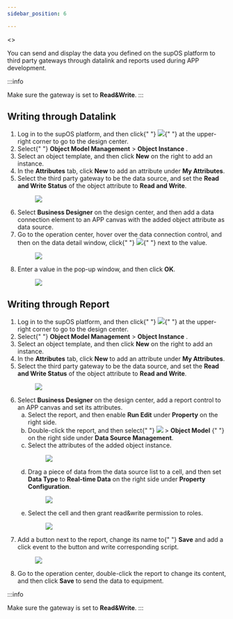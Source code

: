 ```yaml
---
sidebar_position: 6

---
```


<>
  <p>
    You can send and display the data you defined on the supOS platform to
    third party gateways through datalink and reports used during APP development.
  </p>

:::info

Make sure the gateway is set to <strong>Read&amp;Write</strong>.
:::

  <article
    className="nested4"
    aria-labelledby="ariaid-title10"
    id="writing_through_datalink"
  >

## Writing through Datalink


<div>
      <section>
        <ol>
          <li className="stepexpand">
            <span>
              Log in to the supOS platform, and then click{" "}
              <img
                id="writing_through_datalink__image_stf_xfd_ytb"
                src="https://wordpressfreezonex.oss-cn-hangzhou.aliyuncs.com/platform/7.png"
              />{" "}
              at the upper-right corner to go to the design center.
            </span>
          </li>
          <li className="stepexpand">
            <span>
              Select{" "}
              <span className="menucascade">
                <strong>Object Model Management</strong> > <strong>Object Instance</strong>
              </span>
              .
            </span>
          </li>
          <li className="stepexpand">
            <span>
              Select an object template, and then click <strong>New</strong> on the right to add an
              instance.
            </span>
          </li>
          <li className="stepexpand">
            <span>
              In the <strong>Attributes</strong> tab, click <strong>New</strong> to add an attribute under <strong>My Attributes</strong>.
            </span>
          </li>
          <li className="stepexpand">
            <span>
              Select the third party gateway to be the data source, and set the <strong>Read and Write Status</strong> of the
              object attribute to <strong>Read and Write</strong>.
            </span>
            <div>
              <figure
                className="fignone"
                id="writing_through_datalink__fig_ink_qgd_ytb"
              >
                <img
                  id="writing_through_datalink__image_qdt_tgd_ytb"
                  src="https://wordpressfreezonex.oss-cn-hangzhou.aliyuncs.com/platform/67.png"
                />
              </figure>
            </div>
          </li>
          <li className="stepexpand">
            <span>
              Select <strong>Business Designer</strong> on the
              design center, and then add a data connection element to an APP
              canvas with the added object attribute as data source.
            </span>
          </li>
          <li className="stepexpand">
            <span>
              Go to the operation center, hover over the data connection
              control, and then on the data detail window, click{" "}
              <img
                id="writing_through_datalink__image_arg_nzw_ztb"
                src="https://wordpressfreezonex.oss-cn-hangzhou.aliyuncs.com/platform/68.png"
              />{" "}
              next to the value.
            </span>
            <div>
              <figure
                className="fignone"
                id="writing_through_datalink__fig_jbn_mzw_ztb"
              >
                <img
                  id="writing_through_datalink__image_kbn_mzw_ztb"
                  src="https://wordpressfreezonex.oss-cn-hangzhou.aliyuncs.com/platform/69.png"
                />
              </figure>
            </div>
          </li>
          <li className="stepexpand">
            <span>
              Enter a value in the pop-up window, and then click <strong>OK</strong>.
            </span>
            <div>
              <figure
                className="fignone"
                id="writing_through_datalink__fig_aq1_rzw_ztb"
              >
                <img
                  id="writing_through_datalink__image_bq1_rzw_ztb"
                  src="https://wordpressfreezonex.oss-cn-hangzhou.aliyuncs.com/platform/70.png"
                />
              </figure>
            </div>
          </li>
        </ol>
      </section>
    </div>
  </article>
  <article
    className="nested4"
    aria-labelledby="ariaid-title11"
    id="writing_through_report"
  >

## Writing through Report

<div>
      <section id="writing_through_report__steps_vbs_tzw_ztb">
        <ol id="writing_through_report__steps_vbs_tzw_ztb">
          <li className="stepexpand">
            <span>
              Log in to the supOS platform, and then click{" "}
              <img
                id="writing_through_report__image_stf_xfd_ytb"
                src="https://wordpressfreezonex.oss-cn-hangzhou.aliyuncs.com/platform/7.png"
              />{" "}
              at the upper-right corner to go to the design center.
            </span>
          </li>
          <li className="stepexpand">
            <span>
              Select{" "}
              <span className="menucascade">
                <strong>Object Model Management</strong> > <strong>Object Instance</strong>
              </span>
              .
            </span>
          </li>
          <li className="stepexpand">
            <span>
              Select an object template, and then click <strong>New</strong> on the right to add an
              instance.
            </span>
          </li>
          <li className="stepexpand">
            <span>
              In the <strong>Attributes</strong> tab, click <strong>New</strong>
              to add an attribute under <strong>My Attributes</strong>.
            </span>
          </li>
          <li className="stepexpand">
            <span>
              Select the third party gateway to be the data source, and set the <strong>Read and Write Status</strong> of the
              object attribute to <strong>Read and Write</strong>.
            </span>
            <div>
              <figure
                className="fignone"
                id="writing_through_report__fig_ink_qgd_ytb"
              >
                <img
                  id="writing_through_report__image_qdt_tgd_ytb"
                  src="https://wordpressfreezonex.oss-cn-hangzhou.aliyuncs.com/platform/67.png"
                />
              </figure>
            </div>
          </li>
          <li className="stepexpand">
            <span>
              Select <strong>Business Designer</strong> on the
              design center, add a report control to an APP canvas and set its
              attributes.
            </span>
            <ol type="a" id="writing_through_report__substeps_ttm_yzw_ztb">
              <li className="substepexpand">
                <span>
                  Select the report, and then enable <strong>Run Edit</strong> under <strong>Property</strong> on the right
                  side.
                </span>
              </li>
              <li className="substepexpand">
                <span>
                  Double-click the report, and then select{" "}
                  <span className="menucascade">
                    <strong>
                      <img
                        id="writing_through_report__image_s1b_j1x_ztb"
                        src="https://wordpressfreezonex.oss-cn-hangzhou.aliyuncs.com/platform/28.png"
                      />
                    </strong> > <strong>Object Model</strong>
                  </span>{" "}
                  on the right side under <strong>Data Source Management</strong>.
                </span>
              </li>
              <li className="substepexpand">
                <span>Select the attributes of the added object instance.</span>
                <div>
                  <figure
                    className="fignone"
                    id="writing_through_report__fig_efw_r1x_ztb"
                  >
                    <img
                      id="writing_through_report__image_ffw_r1x_ztb"
                      src="https://wordpressfreezonex.oss-cn-hangzhou.aliyuncs.com/platform/71.png"
                    />
                  </figure>
                </div>
              </li>
              <li className="substepexpand">
                <span>
                  Drag a piece of data from the data source list to a cell, and
                  then set <strong>Data Type</strong> to <strong>Real-time Data</strong> on the right
                  side under <strong>Property Configuration</strong>.
                </span>
                <div>
                  <figure
                    className="fignone"
                    id="writing_through_report__fig_qrd_cbx_ztb"
                  >
                    <img
                      id="writing_through_report__image_rrd_cbx_ztb"
                      src="https://wordpressfreezonex.oss-cn-hangzhou.aliyuncs.com/platform/73.png"
                    />
                  </figure>
                </div>
              </li>
              <li className="substepexpand">
                <span>
                  Select the cell and then grant read&amp;write permission to
                  roles.
                </span>
                <div>
                  <figure
                    className="fignone"
                    id="writing_through_report__fig_njm_gbx_ztb"
                  >
                    <img
                      id="writing_through_report__image_ojm_gbx_ztb"
                      src="https://wordpressfreezonex.oss-cn-hangzhou.aliyuncs.com/platform/72.png"
                    />
                  </figure>
                </div>
              </li>
            </ol>
          </li>
          <li className="stepexpand">
            <span>
              Add a button next to the report, change its name to{" "}
              <strong>Save</strong>
              and add a click event to the button and write corresponding
              script.
            </span>
            <div>
              <figure
                className="fignone"
                id="writing_through_report__fig_jbn_mzw_ztb"
              >
                <img
                  id="writing_through_report__image_kbn_mzw_ztb"
                  src="https://wordpressfreezonex.oss-cn-hangzhou.aliyuncs.com/platform/74.png"
                />
              </figure>
            </div>
          </li>
          <li className="stepexpand">
            <span>
              Go to the operation center, double-click the report to change its
              content, and then click <strong>Save</strong> to
              send the data to equipment.
            </span>
            <div>
            </div>
          </li>
        </ol>
      </section>
    </div>
  </article>
</>

:::info

Make sure the gateway is set to <strong>Read&amp;Write</strong>.
:::

